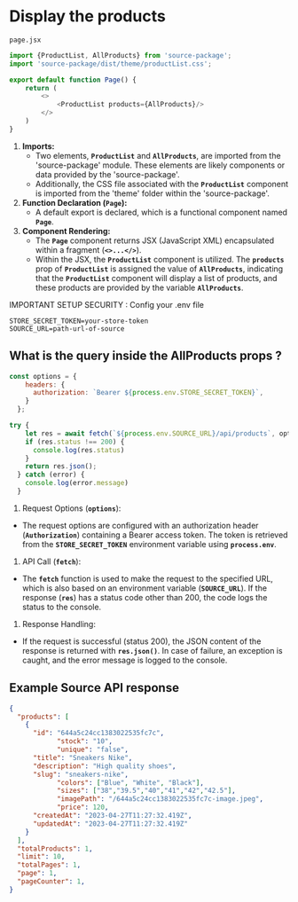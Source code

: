 
# Display the products

`page.jsx`
`````js
import {ProductList, AllProducts} from 'source-package';
import 'source-package/dist/theme/productList.css';

export default function Page() {
	return (
		<>
			<ProductList products={AllProducts}/>
		</>
	)
}
`````

1. **Imports:**
    - Two elements, **`ProductList`** and **`AllProducts`**, are imported from the 'source-package' module. These elements are likely components or data provided by the 'source-package'.
    - Additionally, the CSS file associated with the **`ProductList`** component is imported from the 'theme' folder within the 'source-package'.
2. **Function Declaration (`Page`):**
    - A default export is declared, which is a functional component named **`Page`**.
3. **Component Rendering:**
    - The **`Page`** component returns JSX (JavaScript XML) encapsulated within a fragment (**`<>...</>`**).
    - Within the JSX, the **`ProductList`** component is utilized. The **`products`** prop of **`ProductList`** is assigned the value of **`AllProducts`**, indicating that the **`ProductList`** component will display a list of products, and these products are provided by the variable **`AllProducts`**.

<Callout type="warning" emoji="⚠️">
  IMPORTANT SETUP SECURITY : Config your .env file
</Callout>

``````.env
STORE_SECRET_TOKEN=your-store-token
SOURCE_URL=path-url-of-source
``````
## What is the query inside the AllProducts props ?

`````js
const options = {
    headers: {
      authorization: `Bearer ${process.env.STORE_SECRET_TOKEN}`,
    }
  };

try {
    let res = await fetch(`${process.env.SOURCE_URL}/api/products`, options);
    if (res.status !== 200) {
      console.log(res.status)
    }
    return res.json();
  } catch (error) {
    console.log(error.message)
  }
`````

1. Request Options (**`options`**):
- The request options are configured with an authorization header (**`Authorization`**) containing a Bearer access token. The token is retrieved from the **`STORE_SECRET_TOKEN`** environment variable using **`process.env`**.

1. API Call (**`fetch`**):
- The **`fetch`** function is used to make the request to the specified URL, which is also based on an environment variable (**`SOURCE_URL`**).
If the response (**`res`**) has a status code other than 200, the code logs the status to the console.

1. Response Handling:
- If the request is successful (status 200), the JSON content of the response is returned with **`res.json()`**.
In case of failure, an exception is caught, and the error message is logged to the console.

## Example Source API response

````json
{
  "products": [
    {
      "id": "644a5c24cc1383022535fc7c",
			"stock": "10",
			"unique": "false",
      "title": "Sneakers Nike",
      "description": "High quality shoes",
      "slug": "sneakers-nike",
			"colors": ["Blue", "White", "Black"],
			"sizes": ["38","39.5","40","41","42","42.5"],
			"imagePath": "/644a5c24cc1383022535fc7c-image.jpeg",
			"price": 120,
      "createdAt": "2023-04-27T11:27:32.419Z",
      "updatedAt": "2023-04-27T11:27:32.419Z"
    }
  ],
  "totalProducts": 1,
  "limit": 10,
  "totalPages": 1,
  "page": 1,
  "pageCounter": 1,
}
````